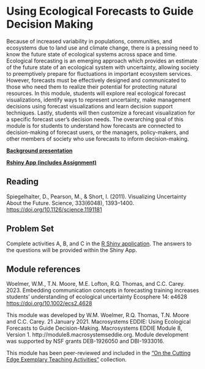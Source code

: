 # Using Ecological Forecasts to Guide Decision Making {#sec-eddiemod8}

Because of increased variability in populations, communities, and ecosystems due to land use and climate change, there is a pressing need to know the future state of ecological systems across space and time. Ecological forecasting is an emerging approach which provides an estimate of the future state of an ecological system with uncertainty, allowing society to preemptively prepare for fluctuations in important ecosystem services. However, forecasts must be effectively designed and communicated to those who need them to realize their potential for protecting natural resources. In this module, students will explore real ecological forecast visualizations, identify ways to represent uncertainty, make management decisions using forecast visualizations and learn decision support techniques. Lastly, students will then customize a forecast visualization for a specific forecast user's decision needs. The overarching goal of this module is for students to understand how forecasts are connected to decision-making of forecast users, or the managers, policy-makers, and other members of society who use forecasts to inform decision-making.

[**Background presentation**](https://cdn.serc.carleton.edu/files/eddie/teaching_materials/modules/instructor_powerpoint_module8.pptx)

[**Rshiny App (includes Assignment)**](https://macrosystemseddie.shinyapps.io/module8/)

## Reading

Spiegelhalter, D., Pearson, M., & Short, I. (2011). Visualizing Uncertainty About the Future. Science, 333(6048), 1393–1400. <https://doi.org/10.1126/science.1191181>

## Problem Set

Complete activities A, B, and C in the [R Shiny application](https://macrosystemseddie.shinyapps.io/module8/). The answers to the questions will be provided within the Shiny App.\

## Module references

Woelmer, W.M., T.N. Moore, M.E. Lofton, R.Q. Thomas, and C.C. Carey. 2023. Embedding communication concepts in forecasting training increases students' understanding of ecological uncertainty Ecosphere 14: e4628 <https://doi.org/10.1002/ecs2.4628>

This module was developed by W.M. Woelmer, R.Q. Thomas, T.N. Moore and C.C. Carey. 21 January 2021. Macrosystems EDDIE: Using Ecological Forecasts to Guide Decision-Making. Macrosystems EDDIE Module 8, Version 1. http://module8.macrosystemseddie.org. Module development was supported by NSF grants DEB-1926050 and DBI-1933016.

This module has been peer-reviewed and included in the ["On the Cutting Edge Exemplary Teaching Activities"](https://serc.carleton.edu/teachearth/exemplary.html) collection.
